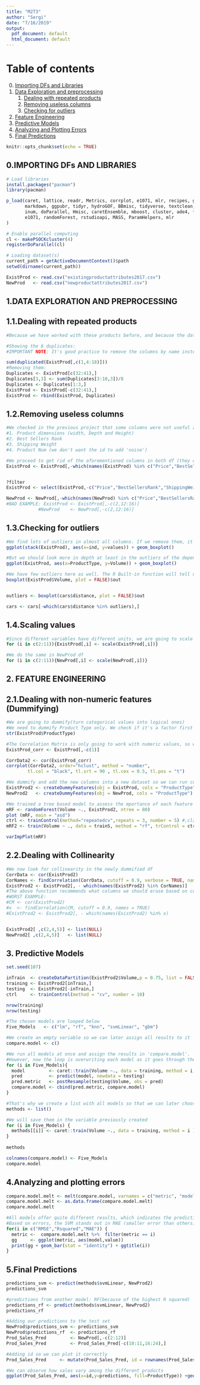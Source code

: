 ```yaml
---
title: "M2T3"
author: "Sergi"
date: "7/16/2019"
output:
  pdf_document: default
  html_document: default
---
```

# Table of contents
0. [Importing DFs and Libraries](#Importing DFs and Libraries)
1. [Data Exploration and preprocessing](#DATA EXPLORATION AND PREPROCESSING)
    1. [Dealing with repeated products](#Dealing with repeated products)
    2. [Removing useless columns](#subparagraph2)
    3. [Checking for outliers](#subparagraph3)
2. [Feature Engineering](#paragraph2)
3. [Predictive Models](#paragraph3)
4. [Analyzing and Plotting Errors](#paragraph4)
5. [Final Predictions](#paragraph5)

```r
knitr::opts_chunk$set(echo = TRUE)
```
## 0.IMPORTING DFs AND LIBRARIES
```r
# Load libraries
install.packages("pacman")
library(pacman)

p_load(caret, lattice, readr, Metrics, corrplot, e1071, mlr, recipes, ggplot2, C50, party, reshape, dplyr, 
       markdown, ggpubr, tidyr, hydroGOF, BBmisc, tidyverse, textclean, 
       inum, doParallel, Hmisc, caretEnsemble, mboost, cluster, ade4, factoextra, asbio, SatMatch, FactoMineR, fpc,
       e1071, randomForest, rstudioapi, MASS, ParamHelpers, mlr 
)

# Enable parallel computing
cl <- makePSOCKcluster(4)
registerDoParallel(cl)

# Loading dataset(s)
current_path = getActiveDocumentContext()$path
setwd(dirname(current_path))

ExistProd <- read.csv("existingproductattributes2017.csv")
NewProd   <- read.csv("newproductattributes2017.csv")
```
## 1.DATA EXPLORATION AND PREPROCESSING
## 1.1.Dealing with repeated products
```r
#Because we have worked with these products before, and because the dataset is small, we can observe duplicates just by looking at the df itself. We find out all 'ExtendedWarranty' products share the same values in everything (including exact number of reviews of all types) except for a small different in price. In a business sense, We conclude this is because warranties are sold alongside different products, only the same type of warranty is included, but will vary in price proportionally to the price itself. We should treat them as the same products and remove all but one.

#Showing the 6 duplicates:
#IMPORTANT NOTE: It's good practice to remove the columns by name instead of by column number, so that if we do changes in dataset later, and we reload these commands, we won't mess up unwanted columns.

sum(duplicated(ExistProd[,c(1,4:18)]))
#Removing them:
Duplicates <- ExistProd[c(32:41),]
Duplicates[3,3] <- sum(Duplicates[3:10,3])/8
Duplicates <- Duplicates[1:3,]
ExistProd <- ExistProd[-c(32:41),]
ExistProd <- rbind(ExistProd, Duplicates)
```
## 1.2.Removing useless columns
```r
#We checked in the previous project that some columns were not useful and just added noise to our prediction model. The columns are:
#1. Product dimensions (width, Depth and Height)
#2. Best Sellers Rank
#3. Shipping Weight
#4. Product Num (we don't want the id to add 'noise')

#We proceed to get rid of the aforementioned columns in both df (they don't need to be the same for prediction, but it's good practice)
ExistProd <- ExistProd[,-which(names(ExistProd) %in% c("Price","BestSellersRank","ShippingWeight","ProductDepth","ProductWidth","ProductHeight"))]


?filter
ExistProd <- select(ExistProd,-c("Price","BestSellersRank","ShippingWeight","ProductDepth","ProductWidth","ProductHeight"))

NewProd <- NewProd[,-which(names(NewProd) %in% c("Price","BestSellersRank","ShippingWeight","ProductDepth","ProductWidth","ProductHeight"))]
#BAD EXAMPLE: ExistProd <- ExistProd[,-c(2,12:16)]
            #NewProd    <- NewProd[,-c(2,12:16)]
```
## 1.3.Checking for outliers
```r
#We find lots of outliers in almost all columns. If we remove them, it will drastically change our dataset (already very small), and so we don't remove all of them.
ggplot(stack(ExistProd), aes(x=ind, y=values)) + geom_boxplot()

#But we should look more in depth at least in the outliers of the dependent column
ggplot(ExistProd, aes(x=ProductType, y=Volume)) + geom_boxplot()

#We have few outliers here as well. The R Built-in function will tell us the values
boxplot(ExistProd$Volume, plot = FALSE)$out


outliers <- boxplot(cars$distance, plot = FALSE)$out

cars <- cars[-which(cars$distance %in% outliers),]

```
## 1.4.Scaling values
```r
#Since different variables have different units, we are going to scale all numeric variables (except label):
for (i in c(2:11)){ExistProd[,i] <- scale(ExistProd[,i])}

#We do the same in NewProd df
for (i in c(2:11)){NewProd[,i] <- scale(NewProd[,i])}
```
## 2. FEATURE ENGINEERING
## 2.1.Dealing with non-numeric features (Dummifying)
```r
#We are going to dummify(turn categorical values into logical ones)
#We need to dummify Product Type only. We check if it's a factor first
str(ExistProd$ProductType)

#The Correlation Matrix is only going to work with numeric values, so we create another df as to avoid messing with the current one, so that we can run a correlation matrix. We do this before dummifying, because once we dummify we'll have lots of variables and the correlation matrix will be way harder to read.
ExistProd_corr <- ExistProd[,-c(1)]

CorrData2 <- cor(ExistProd_corr)
corrplot(CorrData2, order="hclust", method = "number",
        tl.col = "black", tl.srt = 90 , tl.cex = 0.5, tl.pos = "t")

#We dummify and add the new columns into a new dataset so we can run correlation matrix
ExistProd2 <- createDummyFeatures(obj = ExistProd, cols = "ProductType")
NewProd2   <- createDummyFeatures(obj = NewProd, cols = "ProductType")

#We trained a tree based model to assess the mportance of each feature regardings the prediction of volume
mRF <- randomForest(Volume ~., ExistProd2, ntree = 80)
plot (mRF, main = "asd")
ctrl <- trainControl(method="repeatedcv",repeats = 3, number = 5) #,classProbs=TRUE,summaryFunction = twoClassSummary)
mRF2 <- train(Volume ~ ., data = trainS, method = "rf", trControl = ctrl, preProcess = c("center","scale"), tuneLength = 2)

varImpPlot(mRF)

```
## 2.2.Dealing with Collinearity
```r
#We now look for collinearity in the newly dummified df
CorrData <- cor(ExistProd2)
CorNames <- findCorrelation(CorrData, cutoff = 0.9, verbose = TRUE, names = TRUE)
ExistProd2 <- ExistProd2[, - which(names(ExistProd2) %in% CorNames)]
#The above function recommends what columns we should erase based on collinearity. So we proceed to do that:
#WORST EXAMPLE:
#CM <- cor(ExistProd2)
#x  <- findCorrelation(CM, cutoff = 0.9, names = TRUE)
#ExistProd2 <- ExistProd2[, - which(names(ExistProd2) %in% x)


ExistProd2[ ,c(2,4,5)] <- list(NULL)
NewProd2[ ,c(2,4,5)]   <- list(NULL)
```
## 3. Predictive Models
```r
set.seed(107)

inTrain  <- createDataPartition(ExistProd2$Volume,p = 0.75, list = FALSE)
training <- ExistProd2[inTrain,]
testing  <- ExistProd2[-inTrain,]
ctrl     <- trainControl(method = "cv", number = 10)

nrow(training)
nrow(testing)

#The chosen models are looped below
Five_Models   <- c("lm", "rf", "knn", "svmLinear", "gbm")

#We create an empty variable so we can later assign all results to it
compare.model <- c()

#We run all models at once and assign the results in 'compare.model'.
#However, now the loop is overwriting each model as it goes through them, so it will only keep the last one saved.
for (i in Five_Models){
  model         <- caret::train(Volume ~., data = training, method = i, )
  pred          <- predict(model, newdata = testing)
  pred.metric   <- postResample(testing$Volume, obs = pred)
  compare.model <- cbind(pred.metric, compare.model)
}

#That's why we create a list with all models so that we can later choose the model
methods <- list()

#We will save them in the variable previously created
for (i in Five_Models) {
  methods[[i]] <- caret::train(Volume ~., data = training, method = i )
}
  
methods

colnames(compare.model) <- Five_Models
compare.model
```
## 4.Analyzing and plotting errors
```r
compare.model.melt <- melt(compare.model, varnames = c("metric", "model"))
compare.model.melt <- as.data.frame(compare.model.melt)
compare.model.melt

#All models offer quite different results, which indicates the predictions will have high variance between models.  
#Based on errors, the SVM stands out in MAE (smaller error than others). RMSE is pretty similar in all. As for the RSquared, RF performes better than SVM here, but SVM comes in second, so we choose this model.
for(i in c("RMSE","Rsquared","MAE")) {
  metric <-  compare.model.melt %>%  filter(metric == i)
  gg     <- ggplot(metric, aes(model,value))
  print(gg + geom_bar(stat = "identity") + ggtitle(i))
}
```
## 5.Final Predictions
```r
predictions_svm <- predict(methods$svmLinear, NewProd2)
predictions_svm

#predictions from another model: RF(because of the highest R squared)
predictions_rf <- predict(methods$svmLinear, NewProd2)
predictions_rf

#Adding our predictions to the test set
NewProd$predictions_svm <- predictions_svm
NewProd$predictions_rf  <- predictions_rf
Prod_Sales_Pred         <- NewProd[,-c(2:12)]
Prod_Sales_Pred         <- Prod_Sales_Pred[-c(10:11,16:24),]

#Adding id so we can plot it correctly
Prod_Sales_Pred     <- mutate(Prod_Sales_Pred, id = rownames(Prod_Sales_Pred))

#We can observe how sales vary among the different products
ggplot(Prod_Sales_Pred, aes(x=id,y=predictions, fill=ProductType)) +geom_col()
```

```r

```